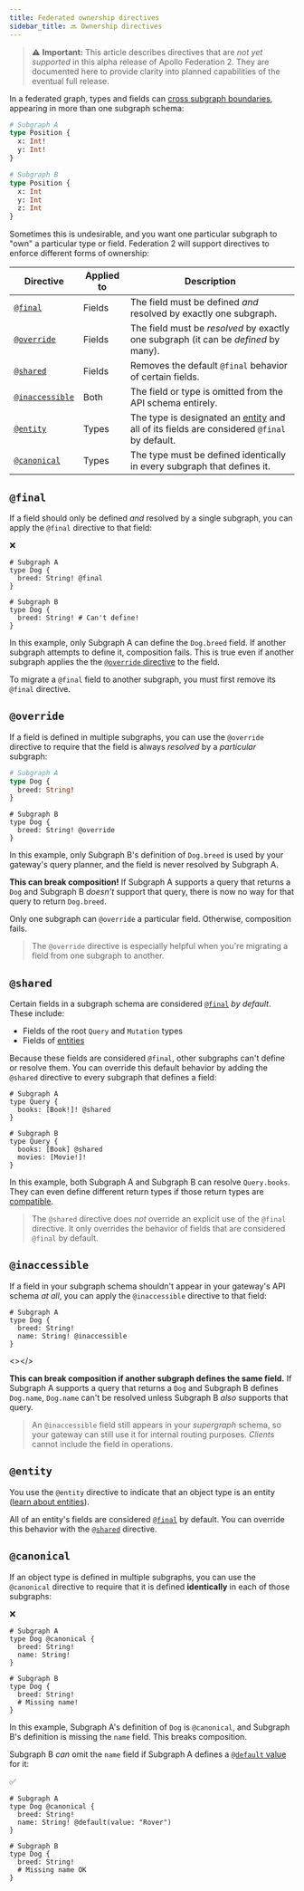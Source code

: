 ```yaml
---
title: Federated ownership directives
sidebar_title: 🔜 Ownership directives
---
```



> ⚠️ **Important:** This article describes directives that are _not yet supported_ in this alpha release of Apollo Federation 2. They are documented here to provide clarity into planned capabilities of the eventual full release.

In a federated graph, types and fields can [cross subgraph boundaries](./types-fields/), appearing in more than one subgraph schema:

<CodeColumns>

```graphql
# Subgraph A
type Position {
  x: Int!
  y: Int!
}
```

```graphql
# Subgraph B
type Position {
  x: Int
  y: Int
  z: Int
}
```

</CodeColumns>

Sometimes this is undesirable, and you want one particular subgraph to "own" a particular type or field. Federation 2 will support directives to enforce different forms of ownership:

| Directive | Applied to | Description |
|-----------|------------|-------------|
| [`@final`](#final) | Fields | The field must be defined _and_ resolved by exactly one subgraph. |
| [`@override`](#override) | Fields | The field must be _resolved_ by exactly one subgraph (it can be _defined_ by many). |
| [`@shared`](#shared) | Fields | Removes the default `@final` behavior of certain fields. |
| [`@inaccessible`](#inaccessible) | Both | The field or type is omitted from the API schema entirely. |
| [`@entity`](#entity) | Types | The type is designated an [entity](../entities/) and all of its fields are considered `@final` by default. |
| [`@canonical`](#canonical) | Types | The type must be defined identically in every subgraph that defines it. |

## `@final`

If a field should only be defined _and_ resolved by a single subgraph, you can apply the `@final` directive to that field:

<p style="margin-bottom: 0">❌</p>

<CodeColumns>

```graphql{3}
# Subgraph A
type Dog {
  breed: String! @final
}
```

```graphql{3}
# Subgraph B
type Dog {
  breed: String! # Can't define!
}
```

</CodeColumns>

In this example, only Subgraph A can define the `Dog.breed` field. If another subgraph attempts to define it, composition fails. This is true even if another subgraph applies the the [`@override` directive](#override) to the field.

To migrate a `@final` field to another subgraph, you must first remove its `@final` directive.

## `@override`

If a field is defined in multiple subgraphs, you can use the `@override` directive to require that the field is always _resolved_ by a _particular_ subgraph:

<CodeColumns>

```graphql
# Subgraph A
type Dog {
  breed: String!
}
```

```graphql{3}
# Subgraph B
type Dog {
  breed: String! @override
}
```

</CodeColumns>

In this example, only Subgraph B's definition of `Dog.breed` is used by your gateway's query planner, and the field is never resolved by Subgraph A.

**This can break composition!** If Subgraph A supports a query that returns a `Dog` and Subgraph B _doesn't_ support that query, there is now no way for that query to return `Dog.breed`.

Only one subgraph can `@override` a particular field. Otherwise, composition fails.

> The `@override` directive is especially helpful when you're migrating a field from one subgraph to another.



## `@shared`

Certain fields in a subgraph schema are considered [`@final`](#final) _by default_. These include:

* Fields of the root `Query` and `Mutation` types
* Fields of [entities](../entities/)

Because these fields are considered `@final`, other subgraphs can't define or resolve them. You can override this default behavior by adding the `@shared` directive to every subgraph that defines a field:

<CodeColumns>

```graphql{3}
# Subgraph A
type Query {
  books: [Book!]! @shared
}
```

```graphql{3}
# Subgraph B
type Query {
  books: [Book] @shared
  movies: [Movie!]!
}
```

</CodeColumns>

In this example, both Subgraph A and Subgraph B can resolve `Query.books`. They can even define different return types if those return types are [compatible](types-fields/#inconsistent-field-return-types).

> The `@shared` directive does _not_ override an explicit use of the `@final` directive. It only overrides the behavior of fields that are considered `@final` by default.

## `@inaccessible`

If a field in your subgraph schema shouldn't appear in your gateway's API schema _at all_, you can apply the `@inaccessible` directive to that field:

<CodeColumns>

```graphql{4}
# Subgraph A
type Dog {
  breed: String!
  name: String! @inaccessible
}
```

<></>

</CodeColumns>

**This can break composition if another subgraph defines the same field.** If Subgraph A supports a query that returns a `Dog` and Subgraph B defines `Dog.name`, `Dog.name` can't be resolved unless Subgraph B _also_ supports that query.

> An `@inaccessible` field still appears in your _supergraph_ schema, so your gateway can still use it for internal routing purposes. _Clients_ cannot include the field in operations.

## `@entity`

You use the `@entity` directive to indicate that an object type is an entity ([learn about entities](../entities/)).

All of an entity's fields are considered [`@final`](#final) by default. You can override this behavior with the [`@shared`](#shared) directive.

## `@canonical`

If an object type is defined in multiple subgraphs, you can use the `@canonical` directive to require that it is defined **identically** in each of those subgraphs:

<p style="margin-bottom: 0">❌</p>

<CodeColumns>

```graphql{4}
# Subgraph A
type Dog @canonical {
  breed: String!
  name: String!
}
```

```graphql{4}
# Subgraph B
type Dog {
  breed: String!
  # Missing name!
}
```

</CodeColumns>

In this example, Subgraph A's definition of `Dog` is `@canonical`, and Subgraph B's definition is missing the `name` field. This breaks composition.

Subgraph B _can_ omit the `name` field if Subgraph A defines a [`@default` value](./composition/#set-a-default-value-for-the-field-coming-soon) for it:

<p style="margin-bottom: 0">✅</p>

<CodeColumns>

```graphql{4}
# Subgraph A
type Dog @canonical {
  breed: String!
  name: String! @default(value: "Rover")
}
```

```graphql{4}
# Subgraph B
type Dog {
  breed: String!
  # Missing name OK
}
```

</CodeColumns>
